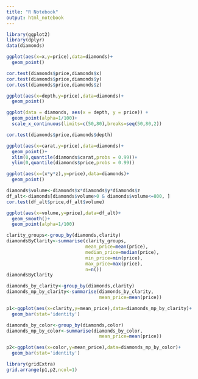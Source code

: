 ```yaml
---
title: "R Notebook"
output: html_notebook
---
```


```r
library(ggplot2)
library(dplyr)
data(diamonds)
```

```r
ggplot(aes(x=x,y=price),data=diamonds)+
  geom_point()
```

```r
cor.test(diamonds$price,diamonds$x)
cor.test(diamonds$price,diamonds$y)
cor.test(diamonds$price,diamonds$z)
```

```r
ggplot(aes(x=depth,y=price),data=diamonds)+
  geom_point()
```

```r
ggplot(data = diamonds, aes(x = depth, y = price)) + 
  geom_point(alpha=1/100)+
  scale_x_continuous(limits=c(50,80),breaks=seq(50,80,2))
```

```r
cor.test(diamonds$price,diamonds$depth)
```

```r
ggplot(aes(x=carat,y=price),data=diamonds)+
  geom_point()+
  xlim(0,quantile(diamonds$carat,probs = 0.99))+
  ylim(0,quantile(diamonds$price,probs = 0.99))
```

```r
ggplot(aes(x=(x*y*z),y=price),data=diamonds)+
  geom_point()
```

```r
diamonds$volume<-diamonds$x*diamonds$y*diamonds$z
df_alt<-diamonds[diamonds$volume>0 & diamonds$volume<=800, ]
cor.test(df_alt$price,df_alt$volume)
```

```r
ggplot(aes(x=volume,y=price),data=df_alt)+
  geom_smooth()+
  geom_point(alpha=1/100)
```

```r
clarity_groups<-group_by(diamonds,clarity)
diamondsByClarity<-summarise(clarity_groups,
                             mean_price=mean(price),
                             median_price=median(price),
                             min_price=min(price),
                             max_price=max(price),
                             n=n())
diamondsByClarity
```

```r
diamonds_by_clarity<-group_by(diamonds,clarity)
diamonds_mp_by_clarity<-summarise(diamonds_by_clarity,
                                  mean_price=mean(price))

p1<-ggplot(aes(x=clarity,y=mean_price),data=diamonds_mp_by_clarity)+
  geom_bar(stat='identity')

diamonds_by_color<-group_by(diamonds,color)
diamonds_mp_by_color<-summarise(diamonds_by_color,
                                  mean_price=mean(price))

p2<-ggplot(aes(x=color,y=mean_price),data=diamonds_mp_by_color)+
  geom_bar(stat='identity')

library(gridExtra)
grid.arrange(p1,p2,ncol=1)
```

